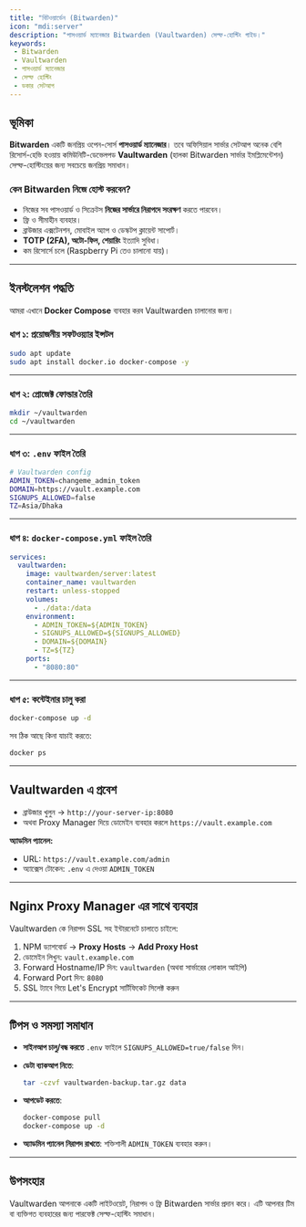 ```yaml
---
title: "বিটওয়ার্ডেন (Bitwarden)"
icon: "mdi:server"
description: "পাসওয়ার্ড ম্যানেজার Bitwarden (Vaultwarden) সেল্ফ-হোস্টিং গাইড।"
keywords: 
 - Bitwarden
 - Vaultwarden
 - পাসওয়ার্ড ম্যানেজার
 - সেল্ফ হোস্টিং
 - ডকার সেটআপ
---
```


## ভূমিকা
**Bitwarden** একটি জনপ্রিয় ওপেন-সোর্স **পাসওয়ার্ড ম্যানেজার**। তবে অফিসিয়াল সার্ভার সেটআপ অনেক বেশি রিসোর্স-হেভি হওয়ায় কমিউনিটি-ডেভেলপড **Vaultwarden** (হালকা Bitwarden সার্ভার ইমপ্লিমেন্টেশন) সেল্ফ-হোস্টিংয়ের জন্য সবচেয়ে জনপ্রিয় সমাধান।  

### কেন Bitwarden নিজে হোস্ট করবেন?
- নিজের সব পাসওয়ার্ড ও সিক্রেটস **নিজের সার্ভারে নিরাপদে সংরক্ষণ** করতে পারবেন।
- ফ্রি ও সীমাহীন ব্যবহার।
- ব্রাউজার এক্সটেনশন, মোবাইল অ্যাপ ও ডেস্কটপ ক্লায়েন্ট সাপোর্ট।
- **TOTP (2FA), অটো-ফিল, শেয়ারিং** ইত্যাদি সুবিধা।
- কম রিসোর্সে চলে (Raspberry Pi তেও চালানো যায়)।

---

## ইনস্টলেশন পদ্ধতি

আমরা এখানে **Docker Compose** ব্যবহার করব Vaultwarden চালানোর জন্য।

### ধাপ ১: প্রয়োজনীয় সফটওয়্যার ইন্সটল
```bash
sudo apt update
sudo apt install docker.io docker-compose -y
```

---

### ধাপ ২: প্রোজেক্ট ফোল্ডার তৈরি

```bash
mkdir ~/vaultwarden
cd ~/vaultwarden
```

---

### ধাপ ৩: `.env` ফাইল তৈরি

```bash title=".env"
# Vaultwarden config
ADMIN_TOKEN=changeme_admin_token
DOMAIN=https://vault.example.com
SIGNUPS_ALLOWED=false
TZ=Asia/Dhaka
```

---

### ধাপ ৪: `docker-compose.yml` ফাইল তৈরি

```yaml title="docker-compose.yml"
services:
  vaultwarden:
    image: vaultwarden/server:latest
    container_name: vaultwarden
    restart: unless-stopped
    volumes:
      - ./data:/data
    environment:
      - ADMIN_TOKEN=${ADMIN_TOKEN}
      - SIGNUPS_ALLOWED=${SIGNUPS_ALLOWED}
      - DOMAIN=${DOMAIN}
      - TZ=${TZ}
    ports:
      - "8080:80"
```

---

### ধাপ ৫: কন্টেইনার চালু করা

```bash
docker-compose up -d
```

সব ঠিক আছে কিনা যাচাই করতে:

```bash
docker ps
```

---

## Vaultwarden এ প্রবেশ

* ব্রাউজার খুলুন → `http://your-server-ip:8080`
* অথবা Proxy Manager দিয়ে ডোমেইন ব্যবহার করলে `https://vault.example.com`

**অ্যাডমিন প্যানেল:**

* URL: `https://vault.example.com/admin`
* অ্যাক্সেস টোকেন: `.env` এ দেওয়া `ADMIN_TOKEN`

---

## Nginx Proxy Manager এর সাথে ব্যবহার

Vaultwarden কে নিরাপদ SSL সহ ইন্টারনেটে চালাতে চাইলে:

1. NPM ড্যাশবোর্ড → **Proxy Hosts** → **Add Proxy Host**
2. ডোমেইন লিখুন: `vault.example.com`
3. Forward Hostname/IP দিন: `vaultwarden` (অথবা সার্ভারের লোকাল আইপি)
4. Forward Port দিন: `8080`
5. SSL ট্যাবে গিয়ে Let's Encrypt সার্টিফিকেট সিলেক্ট করুন

---

## টিপস ও সমস্যা সমাধান

* **সাইনআপ চালু/বন্ধ করতে** `.env` ফাইলে `SIGNUPS_ALLOWED=true/false` দিন।
* **ডেটা ব্যাকআপ নিতে**:

  ```bash
  tar -czvf vaultwarden-backup.tar.gz data
  ```
* **আপডেট করতে**:

  ```bash
  docker-compose pull
  docker-compose up -d
  ```
* **অ্যাডমিন প্যানেল নিরাপদ রাখতে**: শক্তিশালী `ADMIN_TOKEN` ব্যবহার করুন।

---

## উপসংহার

Vaultwarden আপনাকে একটি লাইটওয়েট, নিরাপদ ও ফ্রি Bitwarden সার্ভার প্রদান করে। এটি আপনার টিম বা ব্যক্তিগত ব্যবহারের জন্য পারফেক্ট সেল্ফ-হোস্টিং সমাধান।